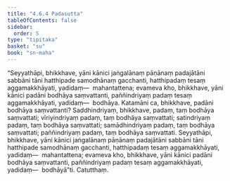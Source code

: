 ```yaml
---
title: "4.6.4 Padasutta"
tableOfContents: false
sidebar:
  order: 5
type: "tipitaka"
basket: "su"
book: "sn-maha"
---
```



<DynamicBreadcrumb />

<Division number="524" book="sn-maha" bookNo="14" page="202">

<Paragraph number="1208" book="sn-maha">
“Seyyathāpi, bhikkhave, yāni kānici jaṅgalānaṃ pāṇānaṃ padajātāni sabbāni tāni hatthipade samodhānaṃ gacchanti, hatthipadaṃ tesaṃ aggamakkhāyati, yadidaṃ—  mahantattena; evameva kho, bhikkhave, yāni kānici padāni bodhāya saṃvattanti, paññindriyaṃ padaṃ tesaṃ aggamakkhāyati, yadidaṃ—  bodhāya. Katamāni ca, bhikkhave, padāni bodhāya saṃvattanti? Saddhindriyaṃ, bhikkhave, padaṃ, taṃ bodhāya saṃvattati; vīriyindriyaṃ padaṃ, taṃ bodhāya saṃvattati; satindriyaṃ padaṃ, taṃ bodhāya saṃvattati; samādhindriyaṃ padaṃ, taṃ bodhāya saṃvattati; paññindriyaṃ padaṃ, taṃ bodhāya saṃvattati. Seyyathāpi, bhikkhave, yāni kānici jaṅgalānaṃ pāṇānaṃ padajātāni sabbāni tāni hatthipade samodhānaṃ gacchanti, hatthipadaṃ tesaṃ aggamakkhāyati, yadidaṃ—  mahantattena; evameva kho, bhikkhave, yāni kānici padāni bodhāya saṃvattanti, paññindriyaṃ padaṃ tesaṃ aggamakkhāyati, yadidaṃ—  bodhāyā”ti.

</Paragraph>
</Division>

<Paragraph number="1209" type="center" book="sn-maha">
Catutthaṃ.
</Paragraph>